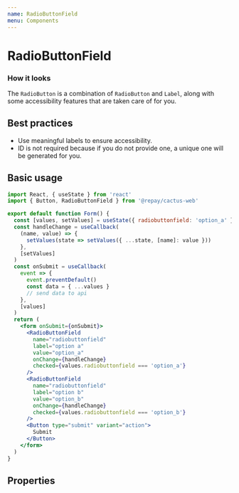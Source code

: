 ```yaml
---
name: RadioButtonField
menu: Components
---
```



# RadioButtonField

### How it looks

<form>
  <RadioButtonField
    name="radiobuttonfield"
    label="option a"
    value="option_a"
  />
  <RadioButtonField
    name="radiobuttonfield"
    label="option b"
    value="option_b"
  />
</form>

The `RadioButton` is a combination of `RadioButton` and `Label`, along with some accessibility features that are taken care of for you.

## Best practices

- Use meaningful labels to ensure accessibility.
- ID is not required because if you do not provide one, a unique one will be generated for you.

## Basic usage

```jsx
import React, { useState } from 'react'
import { Button, RadioButtonField } from '@repay/cactus-web'

export default function Form() {
  const [values, setValues] = useState({ radiobuttonfield: 'option_a' })
  const handleChange = useCallback(
    (name, value) => {
      setValues(state => setValues({ ...state, [name]: value }))
    },
    [setValues]
  )
  const onSubmit = useCallback(
    event => {
      event.preventDefault()
      const data = { ...values }
      // send data to api
    },
    [values]
  )
  return (
    <form onSubmit={onSubmit}>
      <RadioButtonField
        name="radiobuttonfield"
        label="option a"
        value="option_a"
        onChange={handleChange}
        checked={values.radiobuttonfield === 'option_a'}
      />
      <RadioButtonField
        name="radiobuttonfield"
        label="option b"
        value="option_b"
        onChange={handleChange}
        checked={values.radiobuttonfield === 'option_b'}
      />
      <Button type="submit" variant="action">
        Submit
      </Button>
    </form>
  )
}
```

## Properties

<PropsTable of={RadioButtonField} />
